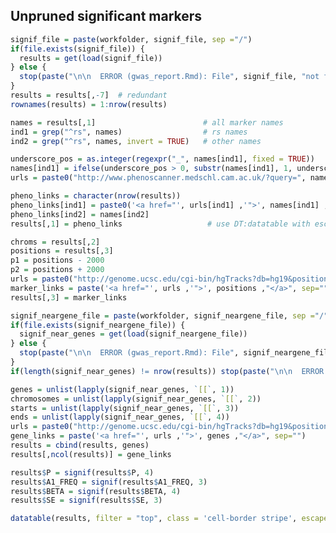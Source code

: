 

<!-- Table with all genome-wide significant markers (not pruned). Child chunk for gwas_report.Rmd --> 



## Unpruned significant markers


```r
signif_file = paste(workfolder, signif_file, sep ="/")  
if(file.exists(signif_file)) {
  results = get(load(signif_file))
} else {
  stop(paste("\n\n  ERROR (gwas_report.Rmd): File", signif_file, "not found.\n\n"))
}
results = results[,-7]  # redundant
rownames(results) = 1:nrow(results)  

names = results[,1]                        # all marker names 
ind1 = grep("^rs", names)                  # rs names               
ind2 = grep("^rs", names, invert = TRUE)   # other names

underscore_pos = as.integer(regexpr("_", names[ind1], fixed = TRUE))   
names[ind1] = ifelse(underscore_pos > 0, substr(names[ind1], 1, underscore_pos - 1), names[ind1]) # rs1234567_A_C ==> rs1234567 
urls = paste0("http://www.phenoscanner.medschl.cam.ac.uk/?query=", names, "&catalogue=GWAS&p=1e-5&proxies=None&r2=0.8&build=37")  

pheno_links = character(nrow(results))
pheno_links[ind1] = paste0('<a href="', urls[ind1] ,'">', names[ind1] ,"</a>")
pheno_links[ind2] = names[ind2]     
results[,1] = pheno_links                   # use DT:datatable with escape = -2

chroms = results[,2]
positions = results[,3]
p1 = positions - 2000  
p2 = positions + 2000
urls = paste0("http://genome.ucsc.edu/cgi-bin/hgTracks?db=hg19&position=chr", chroms, ":", p1, "-", p2)
marker_links = paste('<a href="', urls ,'">', positions ,"</a>", sep="")
results[,3] = marker_links 

signif_neargene_file = paste(workfolder, signif_neargene_file, sep ="/")
if(file.exists(signif_neargene_file)) { 
  signif_near_genes = get(load(signif_neargene_file))   
} else {
  stop(paste("\n\n  ERROR (gwas_report.Rmd): File", signif_neargene_file, "not found.\n\n"))
}
if(length(signif_near_genes) != nrow(results)) stop(paste("\n\n  ERROR (gwas_report.Rmd): Inconsistent data", signif_neargene_file, "vs.", signif_file, "\n\n" )) 

genes = unlist(lapply(signif_near_genes, `[[`, 1))                                             
chromosomes = unlist(lapply(signif_near_genes, `[[`, 2))   
starts = unlist(lapply(signif_near_genes, `[[`, 3)) 
ends = unlist(lapply(signif_near_genes, `[[`, 4))
urls = paste0("http://genome.ucsc.edu/cgi-bin/hgTracks?db=hg19&position=chr", chromosomes, ":", starts, "-", ends)    
gene_links = paste('<a href="', urls ,'">', genes ,"</a>", sep="")  
results = cbind(results, genes)
results[,ncol(results)] = gene_links  

results$P = signif(results$P, 4)  
results$A1_FREQ = signif(results$A1_FREQ, 3)
results$BETA = signif(results$BETA, 4)
results$SE = signif(results$SE, 3)
```
<!-- need extra chunk for data table -->


```r
datatable(results, filter = "top", class = 'cell-border stripe', escape = c(-2, -4, -12), width = 1200, options(DT.warn.size=FALSE)) %>% formatStyle('BETA', color = 'green') 
```



